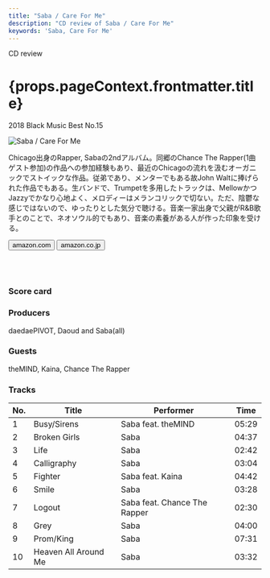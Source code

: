 ```yaml
---
title: "Saba / Care For Me"
description: "CD review of Saba / Care For Me"
keywords: 'Saba, Care For Me'
---
```




<p className="largeP">CD review</p>
<h1 className="h1--no--margin">{props.pageContext.frontmatter.title}</h1>
<p className="largeP"><Link to="/best50/2018/">2018 Black Music Best No.15</Link></p>

<Row  className="image-card-group">
	<Column colMd={"3"} colLg={"4"} noGutterMdLeft="">
       <ImageCard>

![Saba / Care For Me](../../images/cd/saba1L.jpg) 

</ImageCard>
	</Column>
	<Column colMd={"4"} colLg={"8"} noGutterMdLeft="">
	<p>
	Chicago出身のRapper, Sabaの2ndアルバム。同郷のChance The Rapper(1曲ゲスト参加)の作品への参加経験もあり、最近のChicagoの流れを汲むオーガニックでストイックな作品。従弟であり、メンターでもある故John Waltに捧げられた作品でもある。生バンドで、Trumpetを多用したトラックは、MellowかつJazzyでかなり心地よく、メロディーはメランコリックで切ない。ただ、陰鬱な感じではないので、ゆったりとした気分で聴ける。音楽一家出身で父親がR&B歌手とのことで、ネオソウル的でもあり、音楽の素養がある人が作った印象を受ける。
	</p>
	<div>
	  <Button href="https://amzn.to/2NbzwKX" kind="primary" size="small" renderIcon={ArrowUpRight24}>
      amazon.com
    </Button>
    <Button href="https://amzn.to/2Cf9MuT" kind="secondary" size="small" renderIcon={ArrowUpRight24}>
      amazon.co.jp
    </Button>
	</div>
	<a style="display:inline-block;overflow:hidden;background:url(https://linkmaker.itunes.apple.com/ja-jp/lockup.svg?releaseDate=2018-04-05&kind=album&bubble=apple_music&style=mono-black) no-repeat;width:180px;height:45px;" href="https://geo.music.apple.com/jp/album/care-for-me/1365784239?mt=1&app=music&ls=1&at=11lcug"></a>
	<a style="display:inline-block;overflow:hidden;background:url(https://linkmaker.itunes.apple.com/ja-jp/badge-lrg.svg?releaseDate=2018-04-05&kind=album&bubble=itunes_music) no-repeat;width:140px;height:45px;" href="https://geo.music.apple.com/jp/album/care-for-me/1365784239?app=itunes&at=11lcug"></a>
	</Column>
</Row>
<Row >
	<Column colMd={"4"} colLg={"4"} noGutterMdLeft="">
<div>
    <h3>Score card</h3>
	<SliderJS1 value="2" />
    <SliderJS2 value="1" />
	<SliderJS3 value="1" />
    <SliderJS4 value="9" />
</div>
</Column>
<Column colMd={"8"} colLg={"8"} noGutterMdLeft="">
<div>
<h3>Producers</h3>
<p>
daedaePIVOT, Daoud and Saba(all)
</p>
<h3>Guests</h3>
<p>
theMIND, Kaina, Chance The Rapper
</p>
</div>
</Column>
</Row>

<h3>Tracks</h3>

| No. |	 Title               |	 Performer                  | Time	|
| --- |	-------------------- | ---------------------------- | ----- |
| 1	  |	Busy/Sirens          | Saba feat. theMIND          	| 05:29	|
| 2	  |	Broken Girls         | Saba                        	| 04:37	|
| 3	  |	Life                 | Saba                        	| 02:42	|
| 4	  |	Calligraphy          | Saba                        	| 03:04	|
| 5	  |	Fighter              | Saba feat. Kaina            	| 04:42	|
| 6	  |	Smile                | Saba                        	| 03:28	|
| 7	  |	Logout               | Saba feat. Chance The Rapper	| 02:30	|
| 8	  |	Grey                 | Saba                        	| 04:00	|
| 9	  |	Prom/King            | Saba                        	| 07:31	|
| 10  |	Heaven All Around Me | Saba                        	| 03:32	|
